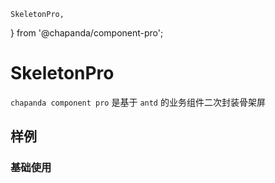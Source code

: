     SkeletonPro,
} from '@chapanda/component-pro';

# SkeletonPro
`chapanda component pro` 是基于 `antd` 的业务组件二次封装骨架屏

## 样例
### 基础使用

<SkeletonPro type='list' active={false} renderNum={4}/>
